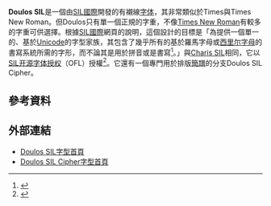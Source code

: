 {{NoteTA|G1=IT|G2=FL}}
{{Infobox font
| name = Doulos SIL
| image = Doulos_SIL_specimen.png
| style = [[衬线体|衬线体]]
| date = 
| creator = [[SIL國際|SIL國際]]
| license = [[SIL开源字体授权|SIL开源字体授权]]
| sample = 
|}}

'''Doulos SIL'''是一個由[[SIL國際|SIL國際]]開發的有襯線[[字体|字体]]，其非常類似於Times與Times New Roman。但Doulos只有單一個正規的字重，不像[[Times_New_Roman|Times New Roman]]有較多的字重可供選擇。根據[[SIL國際|SIL國際]]網頁的說明，這個設計的目標是「為提供一個單一的、基於[[Unicode|Unicode]]的字型家族，其包含了幾乎所有的基於羅馬字母或[[西里尔字母|西里尔字母]]的書寫系統所需的字形，而不論其是用於拼音或是書寫<ref>{{cite web|author1=Bruce Byfield|title=Smart Unicode typefaces released under free license|url=http://archive09.linux.com/feature/52756|publisher=Linux.com|accessdate=2015-08-24|date=2006-03-16|archive-url=https://web.archive.org/web/20160303175301/http://archive09.linux.com/feature/52756|archive-date=2016-03-03|dead-url=yes}}</ref>。」與[[Charis_SIL|Charis SIL]]相同，它以[[SIL國際|SIL]][[SIL开源字体授权|开源字体授权]]（OFL）授權<ref>{{cite web|title=SIL Open Font License (OFL)|url=http://scripts.sil.org/cms/scripts/page.php?site_id=nrsi&id=OFL|accessdate=2015-08-24|archive-date=2015-08-26|archive-url=https://web.archive.org/web/20150826121450/http://scripts.sil.org/cms/scripts/page.php?site_id=nrsi&id=OFL|dead-url=no}}</ref>。它還有一個專門用於排版[[簡譜|簡譜]]的分支Doulos SIL Cipher。

== 參考資料 ==
{{Reflist}}

==外部連結==
*[http://software.sil.org/doulos/ Doulos SIL字型首頁]{{Wayback|url=http://software.sil.org/doulos/ |date=20180113043144 }}
*[https://software.sil.org/doulos-sil-cipher/ Doulos SIL Cipher字型首頁]{{Wayback|url=https://software.sil.org/doulos-sil-cipher/ |date=20190514155444 }}

{{free and open source typography}}

{{typography-stub}}